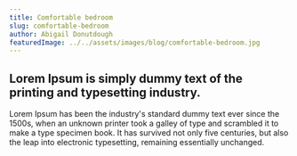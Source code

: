 ```yaml
---
title: Comfortable bedroom
slug: comfortable-bedroom
author: Abigail Donutdough
featuredImage: ../../assets/images/blog/comfortable-bedroom.jpg
---
```


## Lorem Ipsum is simply dummy text of the printing and typesetting industry.

Lorem Ipsum has been the industry's standard dummy text ever since the 1500s, when an unknown printer took a galley of type and scrambled it to make a type specimen book. It has survived not only five centuries, but also the leap into electronic typesetting, remaining essentially unchanged.
